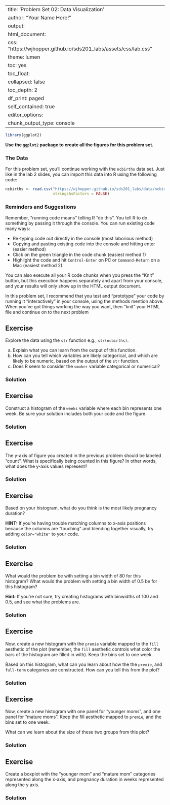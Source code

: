 
---
title: 'Problem Set 02: Data Visualization'
author: "Your Name Here!"
output:
  html_document:
    css: "https://wjhopper.github.io/sds201_labs/assets/css/lab.css"
    theme: lumen
    toc: yes
    toc_float:
      collapsed: false
    toc_depth: 2
    df_print: paged
    self_contained: true
editor_options: 
  chunk_output_type: console
---

```r
library(ggplot2)
```

<div id="license">
**Use the `ggplot2` package to create all the figures for this problem set.**
</div>

### The Data

For this problem set, you'll continue working with the `ncbirths` data set. Just like in the lab 2  slides, you can import this data into R using the following code:

```r
ncbirths <- read.csv("https://wjhopper.github.io/sds201_labs/data/ncbirths.csv",
                     stringsAsFactors = FALSE)
```

### Reminders and Suggestions

Remember, "running code means" telling R "do this". You tell R to do something by passing it through the console. You can run existing code many ways:

- Re-typing code out directly in the console (most laborious method)
- Copying and pasting existing code into the console and hitting enter (easier method)
- Click on the green triangle in the code chunk (easiest method 1)
- Highlight the code and hit `Control-Enter` on PC or `Command-Return` on a Mac (easiest method 2).

You can also execute all your R code chunks when you press the "Knit" button, but this execution happens separately and apart from your console, and your results will only show up in the HTML output document.

In this problem set, I recommend that you test and "prototype" your code by running it "interactively" in your console, using the methods mention above. When you've got things working the way you want, then "knit" your HTML file and continue on to the next problem

## Exercise
Explore the data using the `str` function e.g., `str(ncbirths)`. 

a. Explain what you can learn from the output of this function.
b. How can you tell which variables are likely categorical, and which are likely to be numeric, based on the output of the `str` function.
c. Does R seem to consider the `smoker` variable categorical or numerical?

### Solution

## Exercise
Construct a histogram of the `weeks` variable where each bin represents one week. Be sure your solution includes both your code and the figure.

### Solution

## Exercise
The y-axis of figure you created in the previous problem should be labeled "count". What is specifically being counted in this figure? In other words, what does the y-axis values represent?

### Solution

## Exercise
Based on your histogram, what do you think is the most likely pregnancy duration?

**HINT:** If you're having trouble matching columns to x-axis positions because the columns are "touching" and blending together visually, try adding `color="white"` to your code.

### Solution

## Exercise
What would the problem be with setting a bin width of 80 for this histogram? What would the problem with setting a bin width of 0.5 be for this histogram?

**Hint:** If you're not sure, try creating histograms with binwidths of 100 and 0.5, and see what the problems are.

### Solution

## Exercise
Now, create a new histogram with the `premie` variable mapped to the `fill` aesthetic of the plot (remember, the `fill` aesthetic controls what color the bars of the histogram are filled in with). Keep the bins set to one week.

Based on this histogram, what can you learn about how the the `premie`, and `full-term` categories are constructed. How can you tell this from the plot?

### Solution

## Exercise
Now, create a new histogram with one panel for "younger moms", and one panel for "mature moms". Keep the fill aesthetic mapped to `premie`, and the bins set to one week.

What can we learn about the size of these two groups from this plot?

### Solution

## Exercise
Create a boxplot with the "younger mom" and "mature mom" categories represented along the x-axis, and pregnancy duration in weeks represented along the y axis.

### Solution
